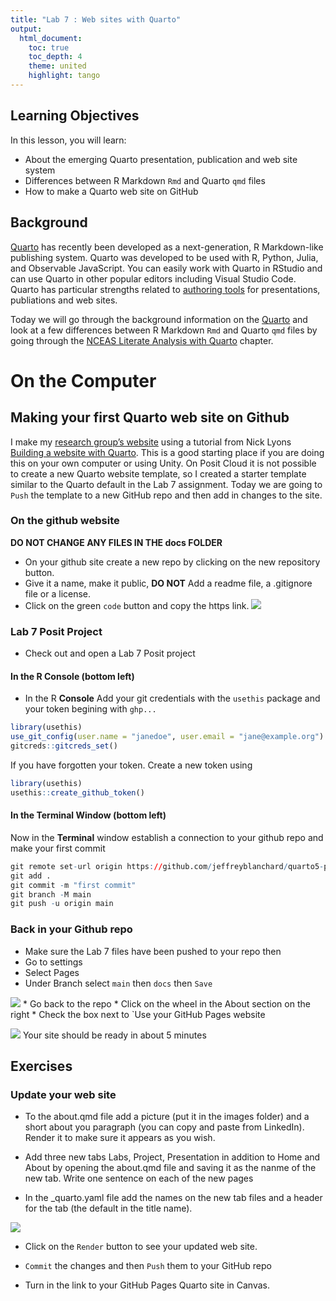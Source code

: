 ```yaml
---
title: "Lab 7 : Web sites with Quarto"
output:
  html_document:
    toc: true
    toc_depth: 4
    theme: united
    highlight: tango
---
```


## Learning Objectives

In this lesson, you will learn:

- About the emerging Quarto presentation, publication and web site system
- Differences between R Markdown `Rmd` and Quarto `qmd` files
- How to make a Quarto web site on GitHub

## Background

[Quarto](https://quarto.org/) has recently been developed as a next-generation, R Markdown-like publishing system. Quarto was developed to be used with R, Python, Julia, and Observable JavaScript. You can easily work with Quarto in RStudio and can use Quarto in other popular editors including Visual Studio Code. Quarto has particular strengths related to [authoring tools](https://quarto.org/docs/guide/) for presentations, publiations and web sites.

Today we will go through the background information on the [Quarto](https://quarto.org/) and look at a few differences between R Markdown `Rmd` and Quarto `qmd` files by going through the [NCEAS Literate Analysis with Quarto](https://learning.nceas.ucsb.edu/2023-10-coreR/session_04.html) chapter.


# On the Computer

## Making your first Quarto web site on Github

I make my [research group's website](https://jeffreyblanchard.github.io/lab/) using a tutorial from Nick Lyons [Building a website with Quarto](https://nceas.github.io/scicomp.github.io/tutorials.html#building-a-website-with-quarto). This is a good starting place if you are doing this on your own computer or using Unity. On Posit Cloud it is not possible to create a new Quarto website template, so I created a starter template similar to the Quarto default in the Lab 7 assignment. Today we are going to `Push` the template to a new GitHub repo and then add in changes to the site.

###  On the github website

__DO NOT CHANGE ANY FILES IN THE docs FOLDER__

* On your github site create a new repo by clicking on the new repository button.
* Give it a name, make it public, __DO NOT__ Add a readme file, a .gitignore file or a license.
* Click on the green `code` button and copy the https link.
![](images/lab5/green_code_button.png)

### Lab 7 Posit Project
* Check out and open a Lab 7 Posit project

#### In the R Console (bottom left)
* In the R __Console__ Add your git credentials with the `usethis` package and your token begining with `ghp...`

```r
library(usethis)
use_git_config(user.name = "janedoe", user.email = "jane@example.org")
gitcreds::gitcreds_set() 
```

If you have forgotten your token. Create a new token using

```r
library(usethis)
usethis::create_github_token()
```
#### In the Terminal Window (bottom left)
Now in the __Terminal__ window establish a connection to your github repo and make your first commit

```r
git remote set-url origin https://github.com/jeffreyblanchard/quarto5-posit.git
git add .
git commit -m "first commit"
git branch -M main
git push -u origin main
```

### Back in your Github repo

* Make sure the Lab 7 files have been pushed to your repo then
* Go to settings
* Select Pages
* Under Branch select `main` then `docs` then `Save`

![](images/lab7/branch_main_docs.png)
* Go back to the repo
* Click on the wheel in the About section on the right
* Check the box next to `Use your GitHub Pages website

![](images/lab7/pages_box.png)
Your site should be ready in about 5 minutes

## Exercises

### Update your web site

* To the about.qmd file add a picture (put it in the images folder) and a short about you paragraph (you can copy and paste from LinkedIn). Render it to make sure it appears as you wish.

* Add three new tabs Labs, Project, Presentation in addition to Home and About by opening the about.qmd file and saving it as the nanme of the new tab. Write one sentence on each of the new pages

* In the _quarto.yaml file add the names on the new tab files and a header for the tab (the default in the title name).

![](images/lab7/quarto_yaml.png)

* Click on the `Render` button to see your updated web site.

* `Commit` the changes and then `Push` them to your GitHub repo

* Turn in the link to your GitHub Pages Quarto site in Canvas.
